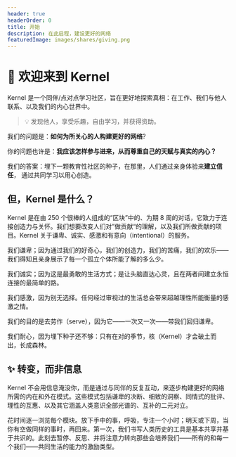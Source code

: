 ```yaml
---
header: true
headerOrder: 0
title: 开始
description: 在此启程，建设更好的网络
featuredImage: images/shares/giving.png
---
```


# 🌱 欢迎来到 Kernel

Kernel 是一个同伴/点对点学习社区，旨在更好地探索真相：在工作、我们与他人联系、以及我们的内心世界中。

> 💡 发现他人，享受乐趣，自由学习，并获得资助。

我们的问题是：**如何为所关心的人构建更好的网络**? 

你的问题也许是：**我应该怎样参与进来，从而尊重自己的天赋与真实的内心？** 

我们的答案：埋下一颗教育性社区的种子，在那里，人们通过亲身体验来**建立信任**， 通过共同学习以用心创造。 

## 但，Kernel 是什么？

Kernel 是在由 250 个很棒的人组成的“区块”中的、为期 8 周的对话，它致力于连接创造力与关怀。我们想要改变人们对”做贡献“的理解，以及我们所做贡献的项目。Kernel 关于谦卑、诚实、感激和有意向（intentional）的服务。

<Process>

我们谦卑；因为通过我们的好奇心，我们的创造力，我们的苦痛，我们的欢乐——我们得知且亲身展示了每一个孤立个体所能了解的多么少。

我们诚实；因为这是最勇敢的生活方式；是让头脑直达心灵，且在两者间建立永恒连接的最简单的路。

我们感激，因为别无选择。任何经过审视过的生活总会带来超越理性所能衡量的感激之情。

我们的目的是去劳作（serve），因为它——一次又一次——带我们回归谦卑。

我们耐心，因为埋下种子还不够：只有在对的季节，核（Kernel）才会破土而出，长成森林。

</Process>

## ✨ 转变，而非信息

Kernel 不会用信息淹没你，而是通过与同伴的反复互动，来逐步构建更好的网络所需的内在和外在模式。这些模式包括谦卑的决断、细致的洞察、同情式的批评、理性的互惠、以及其它涵盖人类意识全部光谱的、互补的二元对立。

花时间逐一浏览每个模块。放下手中的事，呼吸，专注一个小时；明天或下周，当你有空做同样的事时，再回来。第一次，我们书写人类历史的工具是基本共享并基于共识的。此刻去暂停、反思、并将注意力转向那些会培养我们——所有的和每一个我们——共同生活的能力的激励类型。
